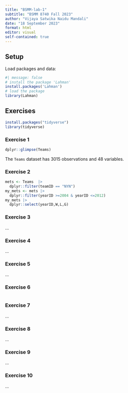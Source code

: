 ```yaml
---
title: "BSMM-lab-1"
subtitle: "BSMM 8740 Fall 2023"
author: "Vijaya Satwika Naidu Mandali"
date: "18 September 2023"
format: html
editor: visual
self-contained: true
---
```


## Setup

Load packages and data:

```r
#| message: false
# install the package 'Lahman'
install.packages('Lahman')
# load the package
library(Lahman)
```

## Exercises

```r
install.packages("tidyverse")
library(tidyverse)
```

### Exercise 1

```r
dplyr::glimpse(Teams)
```

The `Teams` dataset has 3015 observations and 48 variables.

### Exercise 2

```r
mets <- Teams  |> 
  dplyr::filter(teamID == "NYN")
my_mets <- mets |> 
  dplyr::filter(yearID >=2004 & yearID <=2012)
my_mets |> 
  dplyr::select(yearID,W,L,G)
```

### Exercise 3

...

### Exercise 4

...

### Exercise 5

...

### Exercise 6

```r

```

### Exercise 7

...

### Exercise 8

...

### Exercise 9

...

### Exercise 10

...
